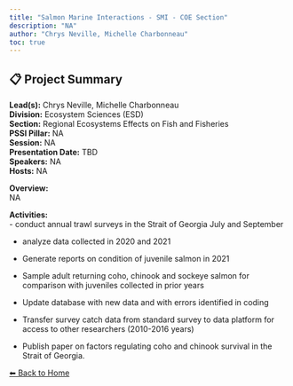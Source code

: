 ---
title: "Salmon Marine Interactions - SMI - COE Section"
description: "NA"
author: "Chrys Neville, Michelle Charbonneau"
toc: true
---

## 📋 Project Summary

**Lead(s):** Chrys Neville, Michelle Charbonneau  
**Division:** Ecosystem Sciences (ESD)  
**Section:** Regional Ecosystems Effects on Fish and Fisheries  
**PSSI Pillar:** NA  
**Session:** NA  
**Presentation Date:** TBD  
**Speakers:** NA  
**Hosts:** NA  

**Overview:**  
NA   

**Activities:**  
- conduct annual trawl surveys in the Strait of Georgia July and September
- analyze data collected in 2020 and 2021
- Generate reports on condition of juvenile salmon in 2021
- Sample adult returning coho, chinook and sockeye salmon for comparison with juveniles collected in prior years
- Update database with new data and with errors identified in coding
- Transfer survey catch data from standard survey to data platform for access to other researchers (2010-2016 years)
- Publish paper on factors regulating coho and chinook survival in the Strait of Georgia.

[⬅ Back to Home](../index.qmd)
